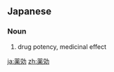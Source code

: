==Japanese==
{{ja-kanjitab|やく|k1=やっ|こう|yomi=o}}

===Noun===
{{ja-noun|やっこう|kyu=藥效}}

# drug potency, medicinal effect

[[ja:薬効]]
[[zh:薬効]]